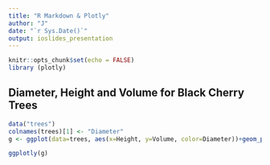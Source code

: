 ```yaml
---
title: "R Markdown & Plotly"
author: "J"
date: "`r Sys.Date()`"
output: ioslides_presentation
---
```


```r
knitr::opts_chunk$set(echo = FALSE)
library (plotly)
```

## Diameter, Height and Volume for Black Cherry Trees

```r

data("trees")
colnames(trees)[1] <- "Diameter"
g <- ggplot(data=trees, aes(x=Height, y=Volume, color=Diameter))+geom_point()+ geom_smooth(method='lm', formula= y~x)

ggplotly(g)
```
